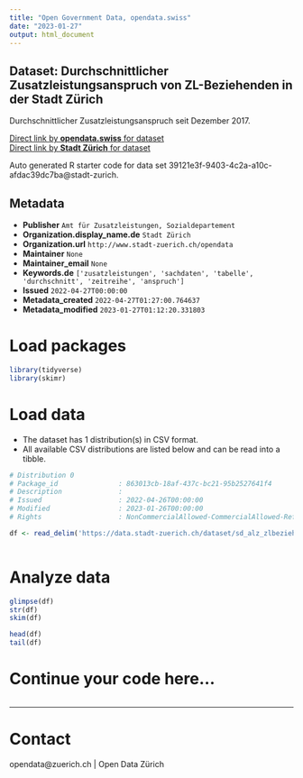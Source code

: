 ```yaml
---
title: "Open Government Data, opendata.swiss"
date: "2023-01-27"
output: html_document
---
```


## Dataset: Durchschnittlicher Zusatzleistungsanspruch von ZL-Beziehenden in der Stadt Zürich

Durchschnittlicher Zusatzleistungsanspruch seit Dezember 2017. 


[Direct link by **opendata.swiss** for dataset](https://opendata.swiss/de/dataset/durchschnittlicher-zusatzleistungsanspruch-von-zl-beziehenden-in-der-stadt-zurich)<br>
[Direct link by **Stadt Zürich** for dataset](https://data.stadt-zuerich.ch/dataset/sd_alz_zlbeziehende_durchschnitt_zlanspruch)

Auto generated R starter code for data set 39121e3f-9403-4c2a-a10c-afdac39dc7ba@stadt-zurich.

## Metadata

- **Publisher** `Amt für Zusatzleistungen, Sozialdepartement`
- **Organization.display_name.de** `Stadt Zürich`
- **Organization.url** `http://www.stadt-zuerich.ch/opendata`
- **Maintainer** `None`
- **Maintainer_email** `None`
- **Keywords.de** `['zusatzleistungen', 'sachdaten', 'tabelle', 'durchschnitt', 'zeitreihe', 'anspruch']`
- **Issued** `2022-04-27T00:00:00`
- **Metadata_created** `2022-04-27T01:27:00.764637`
- **Metadata_modified** `2023-01-27T01:12:20.331803`


# Load packages

```r

library(tidyverse)
library(skimr)

```

# Load data

-   The dataset has 1 distribution(s) in CSV format.
-   All available CSV distributions are listed below and can be read into a tibble.

```r

# Distribution 0
# Package_id               : 863013cb-18af-437c-bc21-95b2527641f4
# Description              : 
# Issued                   : 2022-04-26T00:00:00
# Modified                 : 2023-01-26T00:00:00
# Rights                   : NonCommercialAllowed-CommercialAllowed-ReferenceNotRequired

df <- read_delim('https://data.stadt-zuerich.ch/dataset/sd_alz_zlbeziehende_durchschnitt_zlanspruch/download/sd_alz_zl_durchschnitt.csv')



```

# Analyze data

```r

glimpse(df)
str(df)
skim(df)

head(df)
tail(df)

```

# Continue your code here...

```r

```

------------------------------------------------------------------------

# Contact

opendata@zuerich.ch | Open Data Zürich
